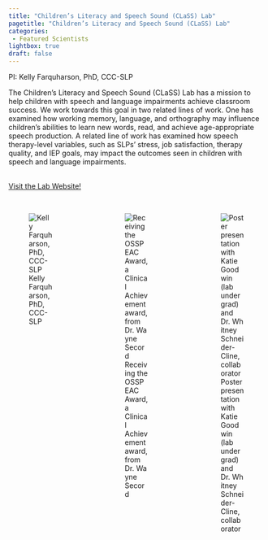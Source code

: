 ```yaml
---
title: "Children’s Literacy and Speech Sound (CLaSS) Lab"
pagetitle: "Children’s Literacy and Speech Sound (CLaSS) Lab"
categories:
 - Featured Scientists
lightbox: true
draft: false
---
```


PI: Kelly Farquharson, PhD, CCC-SLP

The Children’s Literacy and Speech Sound (CLaSS) Lab has a mission to help children with speech and language impairments achieve classroom success. We work towards this goal in two related lines of work. One has examined how working memory, language, and orthography may influence children's abilities to learn new words, read, and achieve age-appropriate speech production. A related line of work has examined how speech therapy-level variables, such as SLPs' stress, job satisfaction, therapy quality, and IEP goals, may impact the outcomes seen in children with speech and language impairments.\
\

[Visit the Lab Website!](https://classlab.cci.fsu.edu/){.btn .btn-outline-primary .btn role="button" data-toggle="button" title="Visit the Lab Website"}\
\

:::::::: columns
::: {.column width="30%"}
![Kelly Farquharson, PhD, CCC-SLP](CLaSS%20Lab%201.png)
:::

::: {.column width="5%"}
:::

::: {.column width="30%"}
![Receiving the OSSPEAC Award, a Clinical Achievement award, from Dr. Wayne Secord](CLaSS%20Lab%202.png)
:::

::: {.column width="5%"}
:::

::: {.column width="30%"}
![Poster presentation with Katie Goodwin (lab undergrad) and Dr. Whitney Schneider-Cline, collaborator](CLaSS%20Lab%203.png)
:::
::::::::
